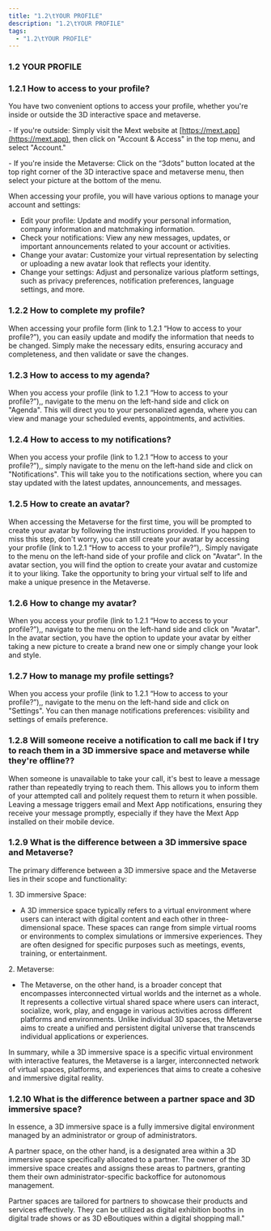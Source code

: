 ```yaml
---
title: "1.2\tYOUR PROFILE"
description: "1.2\tYOUR PROFILE"
tags:
  - "1.2\tYOUR PROFILE"
---
```


### 1.2	YOUR PROFILE

### 1.2.1	How to access to your profile?

You have two convenient options to access your profile, whether you're inside or outside the 3D interactive space and metaverse.

\-	If you're outside: Simply visit the Mext website at [https://mext.app](https://mext.app), then click on "Account & Access" in the top menu, and select "Account."

\-	If you're inside the Metaverse: Click on the “3dots” button located at the top right corner of the 3D interactive space and metaverse menu, then select your picture at the bottom of the menu.

When accessing your profile, you will have various options to manage your account and settings:

* Edit your profile: Update and modify your personal information, company information and matchmaking information.
* Check your notifications: View any new messages, updates, or important announcements related to your account or activities.
* Change your avatar: Customize your virtual representation by selecting or uploading a new avatar look that reflects your identity.
* Change your settings: Adjust and personalize various platform settings, such as privacy preferences, notification preferences, language settings, and more.

### 1.2.2	How to complete my profile?

When accessing your profile form (link to 1.2.1 “How to access to your profile?”), you can easily update and modify the information that needs to be changed. Simply make the necessary edits, ensuring accuracy and completeness, and then validate or save the changes.

### 1.2.3	How to access to my agenda?

When you access your profile (link to 1.2.1 “How to access to your profile?”),, navigate to the menu on the left-hand side and click on "Agenda". This will direct you to your personalized agenda, where you can view and manage your scheduled events, appointments, and activities.

### 1.2.4	How to access to my notifications?

When you access your profile (link to 1.2.1 “How to access to your profile?”),, simply navigate to the menu on the left-hand side and click on "Notifications". This will take you to the notifications section, where you can stay updated with the latest updates, announcements, and messages.

### 1.2.5	How to create an avatar?

When accessing the Metaverse for the first time, you will be prompted to create your avatar by following the instructions provided. If you happen to miss this step, don't worry, you can still create your avatar by accessing your profile (link to 1.2.1 “How to access to your profile?”),. Simply navigate to the menu on the left-hand side of your profile and click on "Avatar". In the avatar section, you will find the option to create your avatar and customize it to your liking. Take the opportunity to bring your virtual self to life and make a unique presence in the Metaverse.

### 1.2.6	How to change my avatar?

When you access your profile (link to 1.2.1 “How to access to your profile?”),, navigate to the menu on the left-hand side and click on "Avatar". In the avatar section, you have the option to update your avatar by either taking a new picture to create a brand new one or simply change your look and style.

### 1.2.7	How to manage my profile settings?

When you access your profile (link to 1.2.1 “How to access to your profile?”),, navigate to the menu on the left-hand side and click on "Settings". You can then manage notifications preferences: visibility and settings of emails preference.

### 1.2.8	Will someone receive a notification to call me back if I try to reach them in a 3D immersive space and metaverse while they're offline??

When someone is unavailable to take your call, it's best to leave a message rather than repeatedly trying to reach them. This allows you to inform them of your attempted call and politely request them to return it when possible. Leaving a message triggers email and Mext App notifications, ensuring they receive your message promptly, especially if they have the Mext App installed on their mobile device.

### 1.2.9	What is the difference between a 3D immersive space and Metaverse?

The primary difference between a 3D immersive space and the Metaverse lies in their scope and functionality:

1\.	3D immersive Space:

* A 3D immersice space typically refers to a virtual environment where users can interact with digital content and each other in three-dimensional space. These spaces can range from simple virtual rooms or environments to complex simulations or immersive experiences. They are often designed for specific purposes such as meetings, events, training, or entertainment.

2\.	Metaverse:

* The Metaverse, on the other hand, is a broader concept that encompasses interconnected virtual worlds and the internet as a whole. It represents a collective virtual shared space where users can interact, socialize, work, play, and engage in various activities across different platforms and environments. Unlike individual 3D spaces, the Metaverse aims to create a unified and persistent digital universe that transcends individual applications or experiences.

In summary, while a 3D immersive space is a specific virtual environment with interactive features, the Metaverse is a larger, interconnected network of virtual spaces, platforms, and experiences that aims to create a cohesive and immersive digital reality.

### 1.2.10	 What is the difference between a partner space and 3D immersive space?

In essence, a 3D immersive space is a fully immersive digital environment managed by an administrator or group of administrators.

A partner space, on the other hand, is a designated area within a 3D immersive space specifically allocated to a partner. The owner of the 3D immersive space creates and assigns these areas to partners, granting them their own administrator-specific backoffice for autonomous management.

Partner spaces are tailored for partners to showcase their products and services effectively. They can be utilized as digital exhibition booths in digital trade shows or as 3D eBoutiques within a digital shopping mall."
